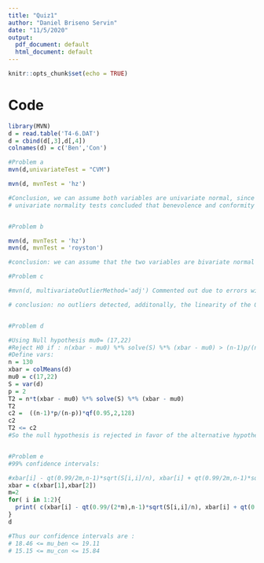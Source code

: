 ```yaml
---
title: "Quiz1"
author: "Daniel Briseno Servin"
date: "11/5/2020"
output:
  pdf_document: default
  html_document: default
---
```


```r
knitr::opts_chunk$set(echo = TRUE)
```


# Code #
```r




library(MVN)
d = read.table('T4-6.DAT')
d = cbind(d[,3],d[,4])
colnames(d) = c('Ben','Con')

#Problem a
mvn(d,univariateTest = "CVM")

mvn(d, mvnTest = 'hz')

#Conclusion, we can assume both variables are univariate normal, since both 
# univariate normality tests concluded that benevolence and conformity are normally distributed (univariate)


#Problem b

mvn(d, mvnTest = 'hz')
mvn(d, mvnTest = 'royston')

#conclusion: we can assume that the two variables are bivariate normal

#Problem c

#mvn(d, multivariateOutlierMethod='adj') Commented out due to errors with knittr, but plot is included

# conclusion: no outliers detected, additonally, the linearity of the Q-Q plot futher confirms our assumpion of multivariate normality


#Problem d

#Using Null hypothesis mu0= (17,22)
#Reject H0 if : n(xbar - mu0) %*% solve(S) %*% (xbar - mu0) > (n-1)p/(n-p) F(0.05,p,n-p)
#Define vars:
n = 130
xbar = colMeans(d)
mu0 = c(17,22)
S = var(d)
p = 2
T2 = n*t(xbar - mu0) %*% solve(S) %*% (xbar - mu0)
T2
c2 =  ((n-1)*p/(n-p))*qf(0.95,2,128)
c2
T2 <= c2
#So the null hypothesis is rejected in favor of the alternative hypothesis. mu != t(17,22)


#Problem e
#99% confidence intervals:

#xbar[i] - qt(0.99/2m,n-1)*sqrt(S[i,i]/n), xbar[i] + qt(0.99/2m,n-1)*sqrt(S[i,i]/n)
xbar = c(xbar[1],xbar[2])
m=2 
for( i in 1:2){
  print( c(xbar[i] - qt(0.99/(2*m),n-1)*sqrt(S[i,i]/n), xbar[i] + qt(0.99/(2*m),n-1)*sqrt(S[i,i]/n)))
}
d

#Thus our confidence intervals are :
# 18.46 <= mu_ben <= 19.11
# 15.15 <= mu_con <= 15.84
```
